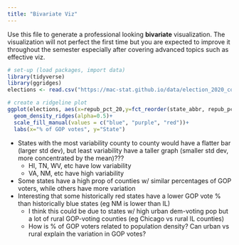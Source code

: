 ```yaml
---
title: "Bivariate Viz"
---
```


Use this file to generate a professional looking **bivariate** visualization.  The visualization will not perfect the first time but you are expected to improve it throughout the semester especially after covering advanced topics such as effective viz.

```r
# set-up (load packages, import data)
library(tidyverse)
library(ggridges)
elections <- read.csv("https://mac-stat.github.io/data/election_2020_county.csv")

# create a ridgeline plot
ggplot(elections, aes(x=repub_pct_20,y=fct_reorder(state_abbr, repub_pct_20), fill=historical))+
  geom_density_ridges(alpha=0.5)+
  scale_fill_manual(values = c("blue", "purple", "red"))+
  labs(x="% of GOP votes", y="State")

```
* States with the most variability county to county would have a flatter bar (larger std dev), but least variability have a taller graph (smaller std dev, more concentrated by the mean)???
  * HI, TN, WV, etc have low variability
  * VA, NM, etc have high variability
* Some states have a high prop of counties w/ similar percentages of GOP voters, while others have more variation
* Interesting that some historically red states have a lower GOP vote % than historically blue states (eg NM is lower than IL)
  * I think this could be due to states w/ high urban dem-voting pop but a lot of rural GOP-voting counties (eg Chicago vs rural IL counties)
  * How is % of GOP voters related to population density? Can urban vs rural explain the variation in GOP votes?
